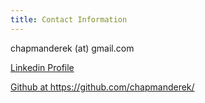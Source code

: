 ```yaml
---
title: Contact Information
---
```


chapmanderek (at) gmail.com

[Linkedin Profile](www.linkedin.com/in/derek-chapman-44012522a)

[Github at https://github.com/chapmanderek/](https://github.com/chapmanderek/)